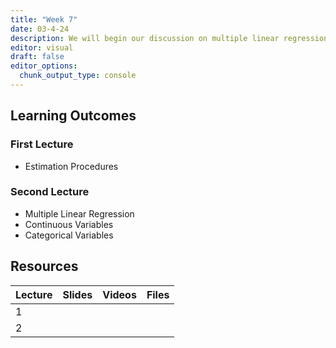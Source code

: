 ```yaml
---
title: "Week 7"
date: 03-4-24
description: We will begin our discussion on multiple linear regression.
editor: visual
draft: false
editor_options: 
  chunk_output_type: console
---
```


## Learning Outcomes

### First Lecture

-   Estimation Procedures

### Second Lecture

-   Multiple Linear Regression
-   Continuous Variables
-   Categorical Variables

## Resources

| Lecture | Slides | Videos | Files |
|---------|--------|--------|-------|
| 1       |        |        |       |
| 2       |        |        |       |
